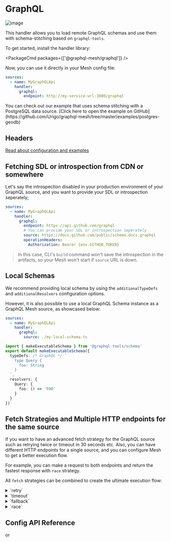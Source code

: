 
# GraphQL

![image](https://user-images.githubusercontent.com/20847995/79219047-333ccb00-7e5a-11ea-9fce-57ff137ba924.png)

This handler allows you to load remote GraphQL schemas and use them with schema-stitching based on `graphql-tools`.

To get started, install the handler library:

<PackageCmd packages={['@graphql-mesh/graphql']} />

Now, you can use it directly in your Mesh config file:

```yaml filename=".meshrc.yaml"
sources:
  - name: MyGraphQLApi
    handler:
      graphql:
        endpoint: http://my-service-url:3000/graphql
```

<Callout>
  You can check out our example that uses schema stitching with a PostgreSQL data source.
  [Click here to open the example on GitHub](https://github.com/Urigo/graphql-mesh/tree/master/examples/postgres-geodb)

</Callout>

## Headers

[Read about configuration and examples](/docs/guides/headers)

## Fetching SDL or introspection from CDN or somewhere

Let's say the introspection disabled in your production environment of your GraphQL source, and you want to provide your SDL or introspection seperately;

```yaml filename=".meshrc.yaml"
sources:
  - name: MyGraphQLApi
    handler:
      graphql:
        endpoint: https://api.github.com/graphql
        # You can provide your SDL or introspection seperately
        source: https://docs.github.com/public/schema.docs.graphql
        operationHeaders:
          Authorization: Bearer {env.GITHUB_TOKEN}
```

> In this case, CLI's `build` command won't save the introspection in the artifacts, so your Mesh won't start if `source` URL is down.

## Local Schemas

We recommend providing local schema by using the `additionalTypeDefs` and `additionalResolvers` configuration options.

However, it is also possible to use a local GraphQL Schema instance as a GraphQL Mesh source, as showcased below:

```yaml filename=".meshrc.yaml"
sources:
  - name: MyGraphQLApi
    handler:
      graphql:
        source: ./my-local-schema.ts
```

```ts filename="my-local-schema.ts"
import { makeExecutableSchema } from '@graphql-tools/schema'
export default makeExecutableSchema({
  typeDefs: /* GraphQL */ `
    type Query {
      foo: String
    }
  `,
  resolvers: {
    Query: {
      foo: () => 'FOO'
    }
  }
})
```

## Fetch Strategies and Multiple HTTP endpoints for the same source

If you want to have an advanced fetch strategy for the GraphQL source such as retrying twice or timeout in 30 seconds etc.
Also, you can have different HTTP endpoints for a single source, and you can configure Mesh to get a better execution flow.

For example, you can make a request to both endpoints and return the fastest response with `race` strategy.

All `fetch` strategies can be combined to create the ultimate execution flow:

<details>
 <summary>`retry`</summary>

The `retry` mechanism allow you to specify the retry attempts for a single GraphQL endpoint/source.

The retry flow will execute in both conditions: a network error, or due to a runtime error.

```yaml filename=".meshrc.yaml" {6}
sources:
  - name: uniswapv2
    handler:
      graphql:
        endpoint: https://api.thegraph.com/subgraphs/name/uniswap/uniswap-v2
        retry: 2 # specify here, if you have an unstable/error prone indexer
```

</details>

<details>
 <summary>`timeout`</summary>

The `timeout` mechanism allow you to specify the `timeout` for a given GraphQL endpoint.

```yaml filename=".meshrc.yaml" {6}
sources:
  - name: uniswapv2
    handler:
      graphql:
        endpoint: https://api.thegraph.com/subgraphs/name/uniswap/uniswap-v2
        timeout: 5000 # 5 seconds
```

</details>

<details>
 <summary>`fallback`</summary>

The `fallback` mechanism allow you to specify use more than one GraphQL endpoint, for the same source.

This is helpful if you have a fallback endpoint for the same GraphQL API.

```yaml filename=".meshrc.yaml" {5}
sources:
  - name: uniswapv2
    handler:
      graphql:
        strategy: fallback
        sources:
          - endpoint: https://bad-uniswap-v2-api.com
            retry: 2
            timeout: 5000
          - endpoint: https://api.thegraph.com/subgraphs/name/uniswap/uniswap-v2
```

</details>

<details>
 <summary>`race`</summary>

The `race` mechanism allow you to specify use more than one GraphQL endpoint, for the same source, and race on every execution.

If you have different places that service is deployed, this is useful to get the fastest response by racing them.

```yaml filename=".meshrc.yaml" {5}
sources:
  - name: uniswapv2
    handler:
      graphql:
        strategy: race
        sources:
          - endpoint: https://bad-uniswap-v2-api.com
          - endpoint: https://api.thegraph.com/subgraphs/name/uniswap/uniswap-v2
```

</details>

## Config API Reference


<API1 />
or
<API2 />
